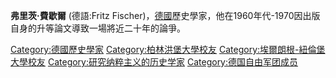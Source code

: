 {{多個問題|
{{dead end|time=2015-05-15T08:03:59+00:00}}
{{expand|time=2015-05-15T08:03:59+00:00}}
{{unreferenced|time=2015-05-15T08:03:59+00:00}}
}}
'''弗里茨·費歇爾''' (德語:Fritz Fischer)，[[德國|德國]]歷史學家，他在1960年代-1970因出版自身的升等論文導致一場將近二十年的論爭。

{{DEFAULTSORT:Fischer, Fritz}}
[[Category:德國歷史學家|Category:德國歷史學家]]
[[Category:柏林洪堡大學校友|Category:柏林洪堡大學校友]]
[[Category:埃爾朗根-紐倫堡大學校友|Category:埃爾朗根-紐倫堡大學校友]]
[[Category:研究纳粹主义的历史学家|Category:研究纳粹主义的历史学家]]
[[Category:德国自由军团成员|Category:德国自由军团成员]]